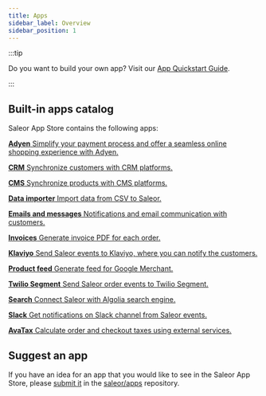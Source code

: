 ```yaml
---
title: Apps
sidebar_label: Overview
sidebar_position: 1
---
```



:::tip

Do you want to build your own app? Visit our [App Quickstart Guide](developer/extending/apps/quickstart.mdx).

:::

## Built-in apps catalog

Saleor App Store contains the following apps:

<CardGrid>

[**Adyen** Simplify your payment process and offer a seamless online shopping experience with Adyen.](developer/app-store/apps/adyen/overview.mdx)

[**CRM** Synchronize customers with CRM platforms.](developer/app-store/apps/crm.mdx)

[**CMS** Synchronize products with CMS platforms.](developer/app-store/apps/cms.mdx)

[**Data importer** Import data from CSV to Saleor.](https://github.com/saleor/apps/tree/main/apps/data-importer)

[**Emails and messages** Notifications and email communication with customers.](developer/app-store/apps/emails-and-messages/overview.mdx)

[**Invoices** Generate invoice PDF for each order.](developer/app-store/apps/invoices.mdx)

[**Klaviyo** Send Saleor events to Klaviyo, where you can notify the customers.](https://github.com/saleor/apps/tree/main/apps/klaviyo)

[**Product feed** Generate feed for Google Merchant.](developer/app-store/apps/product-feed.mdx)

[**Twilio Segment** Send Saleor order events to Twilio Segment.](developer/app-store/apps/segment.mdx)

[**Search** Connect Saleor with Algolia search engine.](developer/app-store/apps/search.mdx)

[**Slack** Get notifications on Slack channel from Saleor events.](https://github.com/saleor/apps/tree/main/apps/slack)

[**AvaTax** Calculate order and checkout taxes using external services.](developer/app-store/apps/avatax/overview.mdx)

</CardGrid>

## Suggest an app

If you have an idea for an app that you would like to see in the Saleor App Store, please [submit it](https://github.com/saleor/apps/discussions/categories/integrations-features) in the [saleor/apps](https://github.com/saleor/apps) repository.
